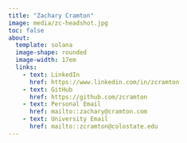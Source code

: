 ```yaml
---
title: "Zachary Cramton"
image: media/zc-headshot.jpg
toc: false
about:
  template: solana
  image-shape: rounded
  image-width: 17em
  links:
    - text: LinkedIn
      href: https://www.linkedin.com/in/zcramton
    - text: GitHub
      href: https://github.com/zcramton
    - text: Personal Email
      href: mailto::zachary@cramton.com
    - text: University Email
      href: mailto::zcramton@colostate.edu
---
```


